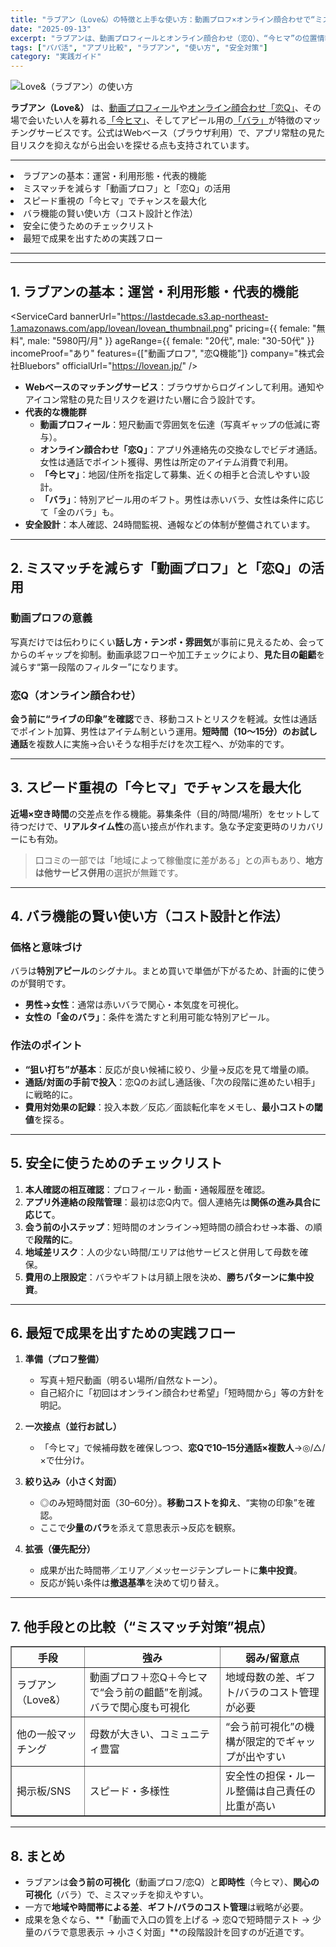 ```yaml
---
title: "ラブアン（Love&）の特徴と上手な使い方：動画プロフ×オンライン顔合わせで“ミスマッチ”を減らす"
date: "2025-09-13"
excerpt: "ラブアンは、動画プロフィールとオンライン顔合わせ（恋Q）、“今ヒマ”の位置情報募集、そしてバラ機能が特徴のパパ活向けマッチングサービス。安全設計や料金の考え方、成果につながる活用フローをまとめました。"
tags: ["パパ活", "アプリ比較", "ラブアン", "使い方", "安全対策"]
category: "実践ガイド"
---
```


<img src="https://lastdecade.s3.ap-northeast-1.amazonaws.com/topic/topics16/LD_Topics16.png" alt="Love&（ラブアン）の使い方" className="rounded-xl border shadow-sm mt-3" />

**ラブアン（Love&）** は、<u>動画プロフィール</u>や<u>オンライン顔合わせ「恋Q」</u>、その場で会いたい人を募れる<u>「今ヒマ」</u>、そしてアピール用の<u>「バラ」</u>が特徴のマッチングサービスです。公式はWebベース（ブラウザ利用）で、アプリ常駐の見た目リスクを抑えながら出会いを探せる点も支持されています。

---

<CalloutList color="orange">
  <li>ラブアンの基本：運営・利用形態・代表的機能</li>
  <li>ミスマッチを減らす「動画プロフ」と「恋Q」の活用</li>
  <li>スピード重視の「今ヒマ」でチャンスを最大化</li>
  <li>バラ機能の賢い使い方（コスト設計と作法）</li>
  <li>安全に使うためのチェックリスト</li>
  <li>最短で成果を出すための実践フロー</li>
</CalloutList>

---

<InlineToc title="Contents" accent="cyan" scrollOffset={80} />

---

## 1. ラブアンの基本：運営・利用形態・代表的機能

<ServiceCard
      bannerUrl="https://lastdecade.s3.ap-northeast-1.amazonaws.com/app/lovean/lovean_thumbnail.png"
      pricing={{ female: "無料", male: "5980円/月" }}
      ageRange={{ female: "20代", male: "30-50代" }}
      incomeProof="あり"
      features={["動画プロフ", "恋Q機能"]}
      company="株式会社Bluebors"
      officialUrl="https://lovean.jp/"
    />

- **Webベースのマッチングサービス**：ブラウザからログインして利用。通知やアイコン常駐の見た目リスクを避けたい層に合う設計です。  
- **代表的な機能群**  
  - **動画プロフィール**：短尺動画で雰囲気を伝達（写真ギャップの低減に寄与）。  
  - **オンライン顔合わせ「恋Q」**：アプリ外連絡先の交換なしでビデオ通話。女性は通話でポイント獲得、男性は所定のアイテム消費で利用。  
  - **「今ヒマ」**：地図/住所を指定して募集、近くの相手と合流しやすい設計。  
  - **「バラ」**：特別アピール用のギフト。男性は赤いバラ、女性は条件に応じて「金のバラ」も。  
- **安全設計**：本人確認、24時間監視、通報などの体制が整備されています。

---

## 2. ミスマッチを減らす「動画プロフ」と「恋Q」の活用

### 動画プロフの意義
写真だけでは伝わりにくい**話し方・テンポ・雰囲気**が事前に見えるため、会ってからのギャップを抑制。動画承認フローや加工チェックにより、**見た目の齟齬**を減らす“第一段階のフィルター”になります。

### 恋Q（オンライン顔合わせ）
**会う前に“ライブの印象”を確認**でき、移動コストとリスクを軽減。女性は通話でポイント加算、男性はアイテム制という運用。**短時間（10〜15分）のお試し通話**を複数人に実施→合いそうな相手だけを次工程へ、が効率的です。

---

## 3. スピード重視の「今ヒマ」でチャンスを最大化
**近場×空き時間**の交差点を作る機能。募集条件（目的/時間/場所）をセットして待つだけで、**リアルタイム性**の高い接点が作れます。急な予定変更時のリカバリーにも有効。

> 口コミの一部では「地域によって稼働度に差がある」との声もあり、**地方は他サービス併用**の選択が無難です。

---

## 4. バラ機能の賢い使い方（コスト設計と作法）

### 価格と意味づけ
バラは**特別アピール**のシグナル。まとめ買いで単価が下がるため、計画的に使うのが賢明です。

- **男性→女性**：通常は赤いバラで関心・本気度を可視化。  
- **女性の「金のバラ」**：条件を満たすと利用可能な特別アピール。  

### 作法のポイント
- **“狙い打ち”が基本**：反応が良い候補に絞り、少量→反応を見て増量の順。  
- **通話/対面の手前で投入**：恋Qのお試し通話後、「次の段階に進めたい相手」に戦略的に。  
- **費用対効果の記録**：投入本数／反応／面談転化率をメモし、**最小コストの閾値**を探る。

---

## 5. 安全に使うためのチェックリスト

1. **本人確認の相互確認**：プロフィール・動画・通報履歴を確認。  
2. **アプリ外連絡の段階管理**：最初は恋Q内で。個人連絡先は**関係の進み具合に応じて**。  
3. **会う前の小ステップ**：短時間のオンライン→短時間の顔合わせ→本番、の順で**段階的に**。  
4. **地域差リスク**：人の少ない時間/エリアは他サービスと併用して母数を確保。  
5. **費用の上限設定**：バラやギフトは月額上限を決め、**勝ちパターンに集中投資**。

---

## 6. 最短で成果を出すための実践フロー

1. **準備（プロフ整備）**  
   - 写真＋短尺動画（明るい場所/自然なトーン）。  
   - 自己紹介に「初回はオンライン顔合わせ希望」「短時間から」等の方針を明記。  

2. **一次接点（並行お試し）**  
   - 「今ヒマ」で候補母数を確保しつつ、**恋Qで10–15分通話×複数人**→◎/△/×で仕分け。  

3. **絞り込み（小さく対面）**  
   - ◎のみ短時間対面（30–60分）。**移動コストを抑え**、“実物の印象”を確認。  
   - ここで**少量のバラ**を添えて意思表示→反応を観察。  

4. **拡張（優先配分）**  
   - 成果が出た時間帯／エリア／メッセージテンプレートに**集中投資**。  
   - 反応が鈍い条件は**撤退基準**を決めて切り替え。

---

## 7. 他手段との比較（“ミスマッチ対策”視点）

<table border="1" cellSpacing="0" cellPadding="6">
  <thead>
    <tr>
      <th>手段</th>
      <th>強み</th>
      <th>弱み/留意点</th>
    </tr>
  </thead>
  <tbody>
    <tr>
      <td>ラブアン（Love&）</td>
      <td>動画プロフ＋恋Q＋今ヒマで“会う前の齟齬”を削減。バラで関心度も可視化</td>
      <td>地域母数の差、ギフト/バラのコスト管理が必要</td>
    </tr>
    <tr>
      <td>他の一般マッチング</td>
      <td>母数が大きい、コミュニティ豊富</td>
      <td>“会う前可視化”の機構が限定的でギャップが出やすい</td>
    </tr>
    <tr>
      <td>掲示板/SNS</td>
      <td>スピード・多様性</td>
      <td>安全性の担保・ルール整備は自己責任の比重が高い</td>
    </tr>
  </tbody>
</table>

---

## 8. まとめ

- ラブアンは**会う前の可視化**（動画プロフ/恋Q）と**即時性**（今ヒマ）、**関心の可視化**（バラ）で、ミスマッチを抑えやすい。  
- 一方で**地域や時間帯による差**、**ギフト/バラのコスト管理**は戦略が必要。  
- 成果を急ぐなら、**「動画で入口の質を上げる → 恋Qで短時間テスト → 少量のバラで意思表示 → 小さく対面」**の段階設計を回すのが近道です。
